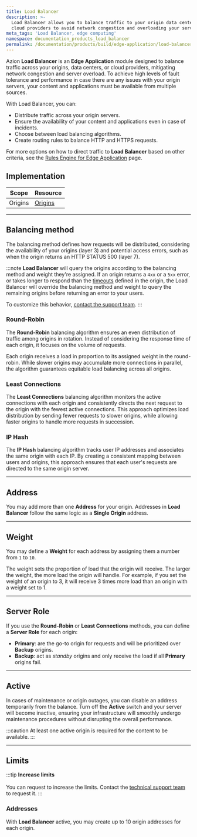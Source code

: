 ```yaml
---
title: Load Balancer
description: >-
  Load Balancer allows you to balance traffic to your origin data centers or
  cloud providers to avoid network congestion and overloading your servers.
meta_tags: 'Load Balancer, edge computing'
namespace: documentation_products_load_balancer
permalink: /documentation/products/build/edge-application/load-balancer/
---
```


Azion **Load Balancer** is an **Edge Application** module designed to balance traffic across your origins, data centers, or cloud providers, mitigating network congestion and server overload. To achieve high levels of fault tolerance and performance in case there are any issues with your origin servers, your content and applications must be available from multiple sources.

With Load Balancer, you can:

- Distribute traffic across your origin servers.
- Ensure the availability of your content and applications even in case of incidents.
- Choose between load balancing algorithms.
- Create routing rules to balance HTTP and HTTPS requests.

For more options on how to direct traffic to **Load Balancer** based on other criteria, see the [Rules Engine for Edge Application](/en/documentation/products/build/edge-application/rules-engine/) page.

## Implementation

| Scope | Resource |
| --- | --- |
| Origins | [Origins](/en/documentation/products/build/edge-application/origins/) |

---

## Balancing method

The balancing method defines how requests will be distributed, considering the availability of your origins (layer 3) and potential access errors, such as when the origin returns an HTTP STATUS 500 (layer 7).

:::note
**Load Balancer** will query the origins according to the balancing method and weight they're assigned. If an origin returns a `4xx` or a `5xx` error, or takes longer to respond than the [timeouts](/en/documentation/products/build/edge-application/origins/#timeouts) defined in the origin, the Load Balancer will override the balancing method and weight to query the remaining origins before returning an error to your users.

To customize this behavior, [contact the support team](https://tickets.azion.com/en/support/login).
:::

### Round-Robin

The **Round-Robin** balancing algorithm ensures an even distribution of traffic among origins in rotation. Instead of considering the response time of each origin, it focuses on the volume of requests.

Each origin receives a load in proportion to its assigned weight in the round-robin. While slower origins may accumulate more connections in parallel, the algorithm guarantees equitable load balancing across all origins.

### Least Connections

The **Least Connections** balancing algorithm monitors the active connections with each origin and consistently directs the next request to the origin with the fewest active connections. This approach optimizes load distribution by sending fewer requests to slower origins, while allowing faster origins to handle more requests in succession.

### IP Hash

The **IP Hash** balancing algorithm tracks user IP addresses and associates the same origin with each IP. By creating a consistent mapping between users and origins, this approach ensures that each user's requests are directed to the same origin server.

---

## Address

You may add more than one **Address** for your origin. Addresses in **Load Balancer** follow the same logic as a **Single Origin** address.

<LinkButton link="/en/documentation/products/build/edge-application/origins/#address" label="Learn more about origin addresses" />

---

## Weight

You may define a **Weight** for each address by assigning them a number from `1` to `10`.

The weight sets the proportion of load that the origin will receive. The larger the weight, the more load the origin will handle. For example, if you set the weight of an origin to 3, it will receive 3 times more load than an origin with a weight set to 1.

---

## Server Role

If you use the **Round-Robin** or **Least Connections** methods, you can define a **Server Role** for each origin:

- **Primary**: are the go-to origin for requests and will be prioritized over **Backup** origins.
- **Backup**: act as *standby* origins and only receive the load if all **Primary** origins fail.

---

## Active

In cases of maintenance or origin outages, you can disable an address temporarily from the balance. Turn off the **Active** switch and your server will become inactive, ensuring your infrastructure will smoothly undergo maintenance procedures without disrupting the overall performance.

:::caution
At least one active origin is required for the content to be available.
:::

---

## Limits

:::tip
**Increase limits** <br></br>
You can request to increase the limits. Contact the [technical support team](/en/documentation/services/support/) to request it.
:::

### Addresses

With **Load Balancer** active, you may create up to 10 origin addresses for each origin.




